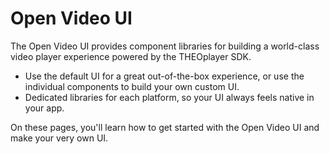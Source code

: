 # Open Video UI

The Open Video UI provides component libraries for building a world-class video player experience powered by the THEOplayer SDK.

- Use the default UI for a great out-of-the-box experience, or use the individual components to build your own custom UI.
- Dedicated libraries for each platform, so your UI always feels native in your app.

On these pages, you'll learn how to get started with the Open Video UI and make your very own UI.


<DocCardList />
